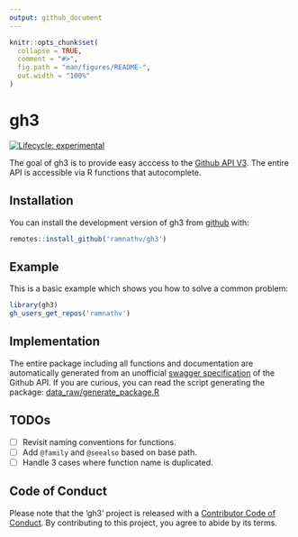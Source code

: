 ```yaml
---
output: github_document
---
```


<!-- README.md is generated from README.Rmd. Please edit that file -->

```r
knitr::opts_chunk$set(
  collapse = TRUE,
  comment = "#>",
  fig.path = "man/figures/README-",
  out.width = "100%"
)
```
# gh3

<!-- badges: start -->
[![Lifecycle: experimental](https://img.shields.io/badge/lifecycle-experimental-orange.svg)](https://www.tidyverse.org/lifecycle/#experimental)
<!-- badges: end -->

The goal of gh3 is to provide easy acccess to the [Github API V3](https://developer.github.com/v3/). The entire API is accessible via R functions that autocomplete.

## Installation

You can install the development version of gh3 from [github](http://github.com/ramnathv/gh3) with:

``` r
remotes::install_github('ramnathv/gh3')
```

## Example

This is a basic example which shows you how to solve a common problem:

```r
library(gh3)
gh_users_get_repos('ramnathv')
```

## Implementation

The entire package including all functions and documentation are automatically generated from an unofficial [swagger specification](https://api.apis.guru/v2/specs/github.com/v3/swagger.yaml) of the Github API. If you are curious, you can read the script generating the package:  [data_raw/generate_package.R](data_raw/generate_package.R) 

## TODOs

- [ ] Revisit naming conventions for functions.
- [ ] Add `@family` and `@seealso` based on base path.
- [ ] Handle 3 cases where function name is duplicated.

## Code of Conduct

Please note that the 'gh3' project is released with a
[Contributor Code of Conduct](CODE_OF_CONDUCT.md).
By contributing to this project, you agree to abide by its terms.
